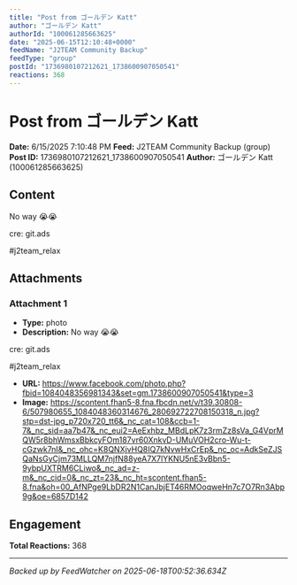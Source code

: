 ```yaml
---
title: "Post from ゴールデン Katt"
author: "ゴールデン Katt"
authorId: "100061285663625"
date: "2025-06-15T12:10:48+0000"
feedName: "J2TEAM Community Backup"
feedType: "group"
postId: "1736980107212621_1738600907050541"
reactions: 368
---
```


# Post from ゴールデン Katt

**Date:** 6/15/2025 7:10:48 PM
**Feed:** J2TEAM Community Backup (group)
**Post ID:** 1736980107212621_1738600907050541
**Author:** ゴールデン Katt (100061285663625)

## Content

No way 😭😭

cre: git.ads

#j2team_relax

## Attachments

### Attachment 1
- **Type:** photo
- **Description:** No way 😭😭

cre: git.ads

#j2team_relax
- **URL:** https://www.facebook.com/photo.php?fbid=1084048356981343&set=gm.1738600907050541&type=3
- **Image:** https://scontent.fhan5-8.fna.fbcdn.net/v/t39.30808-6/507980655_1084048360314676_280692722708150318_n.jpg?stp=dst-jpg_p720x720_tt6&_nc_cat=108&ccb=1-7&_nc_sid=aa7b47&_nc_eui2=AeExhbz_MBdLpK7z3rmZz8sVa_G4VprMQW5r8bhWmsxBbkcyFOm187vr60XnkvD-UMuVOH2cro-Wu-t-cGzwk7nI&_nc_ohc=K8QNXjvHQ8IQ7kNvwHxCrEp&_nc_oc=AdkSeZJSQaNsGyCjm73MLLQM7njfN88yeA7X7lYKNU5nE3vBbn5-9ybpUXTRM6CLiwo&_nc_ad=z-m&_nc_cid=0&_nc_zt=23&_nc_ht=scontent.fhan5-8.fna&oh=00_AfNPge9LbDR2N1CanJbjET46RMOoqweHn7c7O7Rn3Abp9g&oe=6857D142

## Engagement

**Total Reactions:** 368

---
*Backed up by FeedWatcher on 2025-06-18T00:52:36.634Z*
